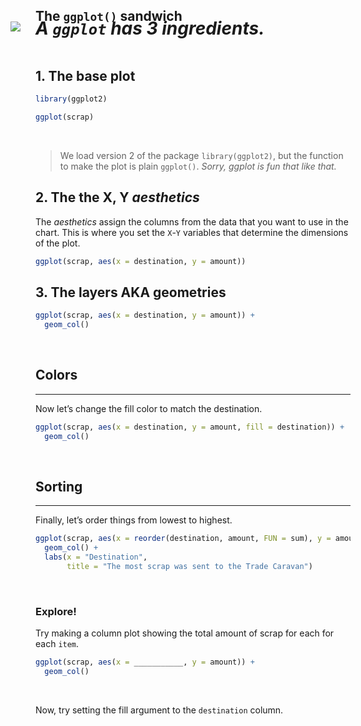 
## The `ggplot()` sandwich {-}

![](../images/auto_plot.gif){style="margin-top: -22px; margin-left: -40px; max-width: 110%;"}

<h5 style="font-size: 28px; font-weight: bold; margin-top: -42px;"> A `ggplot` has 3 ingredients. </h5>


## 1. The base plot {-}
```r
library(ggplot2)
```

```r
ggplot(scrap)
```

<br>

> We load version 2 of the package `library(ggplot2)`, but the function to make the plot is plain `ggplot()`. _Sorry, ggplot is fun that like that._ 


## 2. The the X, Y _aesthetics_  {-}

The _aesthetics_ assign the columns from the data that you want to use in the chart. This is where you set the `X`-`Y` variables that determine the dimensions of the plot.

```r
ggplot(scrap, aes(x = destination, y = amount)) 
```


## 3. The layers AKA geometries  {-}
```r
ggplot(scrap, aes(x = destination, y = amount)) + 
  geom_col()
```

<br>

## Colors {-}
<hr class="hrlvl2">

Now let's change the fill color to match the destination.
```r
ggplot(scrap, aes(x = destination, y = amount, fill = destination)) +
  geom_col() 
```

<br>

## Sorting {-}
<hr class="hrlvl2">

Finally, let's order things from lowest to highest.
```r
ggplot(scrap, aes(x = reorder(destination, amount, FUN = sum), y = amount, fill = destination)) +
  geom_col() +
  labs(x = "Destination",
       title = "The most scrap was sent to the Trade Caravan")
```


<br>

<div class="tip">
### <i class="fa fa-user-astronaut" style="color: green;"></i> Explore! {-}

Try making a column plot showing the total amount of scrap for each for each `item`.

```r
ggplot(scrap, aes(x = ___________, y = amount)) + 
  geom_col()
```

<br>

Now, try setting the fill argument to the `destination` column.

</div>

<br>
